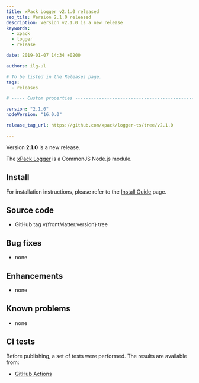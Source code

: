 ```yaml
---
title: xPack Logger v2.1.0 released
seo_tile: Version 2.1.0 released
description: Version v2.1.0 is a new release
keywords:
  - xpack
  - logger
  - release

date: 2019-01-07 14:34 +0200

authors: ilg-ul

# To be listed in the Releases page.
tags:
  - releases

# ----- Custom properties -----------------------------------------------------

version: "2.1.0"
nodeVersion: "16.0.0"

release_tag_url: https://github.com/xpack/logger-ts/tree/v2.1.0

---
```




Version **2.1.0** is a new release.

<!-- truncate -->

<PageMetadata title={frontMatter.seo_title} />

The [xPack Logger](https://xpack.github.io/logger-ts/)
is a CommonJS Node.js module.

<Prerequisites nodeVersion={frontMatter.nodeVersion}/>

## Install

For installation instructions, please refer to the
[Install Guide](/docs/install/)
page.

## Source code

- <Link to={frontMatter.release_tag_url}>GitHub tag v{frontMatter.version} tree</Link>

## Bug fixes

- none

## Enhancements

- none

## Known problems

- none

## CI tests

Before publishing, a set of tests were performed.
The results are available from:

- [GitHub Actions](https://github.com/xpack/logger-ts/actions)

<DownloadAnalytics />

